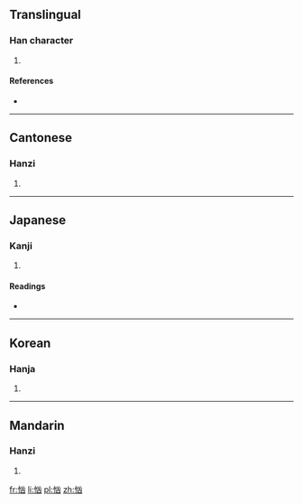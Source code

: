 ==Translingual==

===Han character===
{{Han char|rn=61|rad=心|as=04|sn=7|four=9207<sub>0</sub>|canj=心山大 (PUK), X心山大 (XPUK)|ids=⿰[[忄]][[凶]]}}

# {{defn|Han|sort=心04}}

====References====
* {{Han ref|kx=0378.230|dkj=10392|dj=0706.230|hdz=42277.110|uh=5FF7|ud=24567|bh=CAE2|bd=51938}}

----

==Cantonese==

===Hanzi===
{{yue-hanzi|jyut=|y=hung1}}

# {{defn|lang=yue|sort=心04}}

----

==Japanese==

===Kanji===
{{ja-kanji|grade=|rs=心04}}

# {{defn|lang=ja|sort=心04}}

====Readings====
* {{ja-readings|on=[[きょう]] (kyō)|kun=[[おそれる]] (osoreru)}}

----

==Korean==

===Hanja===
{{ko-hanja|hangeul=흉|eumhun=|rv=hyung|mr=hyung|y=hyung}}

# {{defn|lang=ko|sort=心04}}

----

==Mandarin==

===Hanzi===
{{cmn-hanzi|pin=[[xiōng]] ([[xiong1]])|wg=hsiung<sup>1</sup>}}

# {{defn|lang=cmn|sort=心04}}

[[fr:忷]]
[[li:忷]]
[[pl:忷]]
[[zh:忷]]